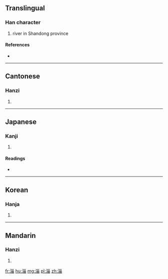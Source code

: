 ==Translingual==

===Han character===
{{Han char|rn=85|rad=水|as=08|sn=11|four=3216<sub>0</sub>|canj=水女女田 (EVVW)}}

# river in Shandong province

====References====
* {{Han ref|kx=0629.040|dkj=17616|dj=1030.210|hdz=31665.080|uh=6DC4|ud=28100|bh=B264|bd=45668}}

----

==Cantonese==

===Hanzi===
{{yue-hanzi|jyut=zi1|y=ji1}}

# {{defn|lang=yue|sort=水08}}

----

==Japanese==

===Kanji===
{{ja-kanji|grade=|rs=水08}}

# {{defn|lang=ja|sort=水08}}

====Readings====
* {{ja-readings|on=[[し]] (shi)|kun=}}

----

==Korean==

===Hanja===
{{ko-hanja|hangeul=치|eumhun=|rv=chi|mr=ch'i|y=chi}}

# {{defn|lang=ko|sort=水08}}

----

==Mandarin==

===Hanzi===
{{cmn-hanzi|pin=[[zī]] ([[zi1]])|wg=tzu<sup>1</sup>}}

# {{defn|lang=cmn|sort=水08}}

[[fr:淄]]
[[hu:淄]]
[[mg:淄]]
[[pl:淄]]
[[zh:淄]]